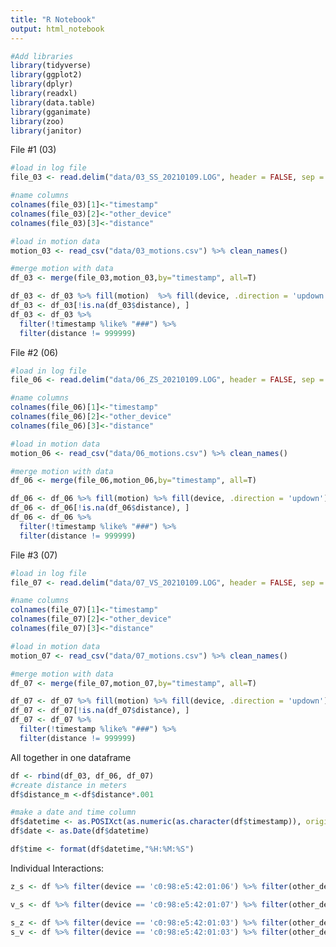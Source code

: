 ```yaml
---
title: "R Notebook"
output: html_notebook
---
```

```r
#Add libraries
library(tidyverse)
library(ggplot2)
library(dplyr)
library(readxl)
library(data.table)
library(gganimate)
library(zoo)
library(janitor)
```


File #1 (03)
```r
#load in log file
file_03 <- read.delim("data/03_SS_20210109.LOG", header = FALSE, sep = "\t", dec = ".", quote = "", comment = '#')
```

```r
#name columns
colnames(file_03)[1]<-"timestamp"
colnames(file_03)[2]<-"other_device"
colnames(file_03)[3]<-"distance"
```

```r
#load in motion data
motion_03 <- read_csv("data/03_motions.csv") %>% clean_names()
```

```r
#merge motion with data
df_03 <- merge(file_03,motion_03,by="timestamp", all=T)
```

```r
df_03 <- df_03 %>% fill(motion)  %>% fill(device, .direction = 'updown')
df_03 <- df_03[!is.na(df_03$distance), ]
df_03 <- df_03 %>% 
  filter(!timestamp %like% "###") %>% 
  filter(distance != 999999)
```


File #2 (06)
```r
#load in log file
file_06 <- read.delim("data/06_ZS_20210109.LOG", header = FALSE, sep = "\t", dec = ".", quote = "", comment = '#')
```

```r
#name columns
colnames(file_06)[1]<-"timestamp"
colnames(file_06)[2]<-"other_device"
colnames(file_06)[3]<-"distance"
```

```r
#load in motion data
motion_06 <- read_csv("data/06_motions.csv") %>% clean_names()
```

```r
#merge motion with data
df_06 <- merge(file_06,motion_06,by="timestamp", all=T)
```

```r
df_06 <- df_06 %>% fill(motion) %>% fill(device, .direction = 'updown')
df_06 <- df_06[!is.na(df_06$distance), ]
df_06 <- df_06 %>% 
  filter(!timestamp %like% "###") %>% 
  filter(distance != 999999)
```



File #3 (07)
```r
#load in log file
file_07 <- read.delim("data/07_VS_20210109.LOG", header = FALSE, sep = "\t", dec = ".", quote = "", comment = '#')
```

```r
#name columns
colnames(file_07)[1]<-"timestamp"
colnames(file_07)[2]<-"other_device"
colnames(file_07)[3]<-"distance"
```

```r
#load in motion data
motion_07 <- read_csv("data/07_motions.csv") %>% clean_names()
```

```r
#merge motion with data
df_07 <- merge(file_07,motion_07,by="timestamp", all=T)
```

```r
df_07 <- df_07 %>% fill(motion) %>% fill(device, .direction = 'updown')
df_07 <- df_07[!is.na(df_07$distance), ]
df_07 <- df_07 %>% 
  filter(!timestamp %like% "###") %>% 
  filter(distance != 999999)
```



All together in one dataframe 
```r
df <- rbind(df_03, df_06, df_07)
#create distance in meters
df$distance_m <-df$distance*.001
```

```r
#make a date and time column
df$datetime <- as.POSIXct(as.numeric(as.character(df$timestamp)), origin="1970-01-01", 'GMT')
df$date <- as.Date(df$datetime)

df$time <- format(df$datetime,"%H:%M:%S")
```


Individual Interactions:

```r
z_s <- df %>% filter(device == 'c0:98:e5:42:01:06') %>% filter(other_device == 'c0:98:e5:42:01:03')
```

```r
v_s <- df %>% filter(device == 'c0:98:e5:42:01:07') %>% filter(other_device == 'c0:98:e5:42:01:03')
```

```r
s_z <- df %>% filter(device == 'c0:98:e5:42:01:03') %>% filter(other_device == 'c0:98:e5:42:01:06')
s_v <- df %>% filter(device == 'c0:98:e5:42:01:03') %>% filter(other_device == 'c0:98:e5:42:01:07')
```

